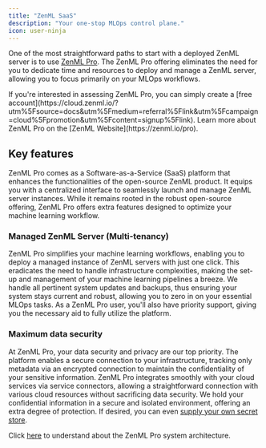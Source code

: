 ```yaml
---
title: "ZenML SaaS"
description: "Your one-stop MLOps control plane."
icon: user-ninja
---
```


One of the most straightforward paths to start with a deployed ZenML server is to use [ZenML Pro](https://zenml.io/pro). The ZenML Pro offering eliminates the need for you to dedicate time and resources to deploy and manage a ZenML server, allowing you to focus primarily on your MLOps workflows.

<Info>
  If you're interested in assessing ZenML Pro, you can simply create a [free account](https://cloud.zenml.io/?utm%5Fsource=docs&utm%5Fmedium=referral%5Flink&utm%5Fcampaign=cloud%5Fpromotion&utm%5Fcontent=signup%5Flink). Learn more about ZenML Pro on the [ZenML Website](https://zenml.io/pro).
</Info>

## Key features

ZenML Pro comes as a Software-as-a-Service (SaaS) platform that enhances the functionalities of the open-source ZenML product. It equips you with a centralized interface to seamlessly launch and manage ZenML server instances. While it remains rooted in the robust open-source offering, ZenML Pro offers extra features designed to optimize your machine learning workflow.

### Managed ZenML Server (Multi-tenancy)

ZenML Pro simplifies your machine learning workflows, enabling you to deploy a managed instance of ZenML servers with just one click. This eradicates the need to handle infrastructure complexities, making the set-up and management of your machine learning pipelines a breeze. We handle all pertinent system updates and backups, thus ensuring your system stays current and robust, allowing you to zero in on your essential MLOps tasks. As a ZenML Pro user, you'll also have priority support, giving you the necessary aid to fully utilize the platform.

### Maximum data security

At ZenML Pro, your data security and privacy are our top priority. The platform enables a secure connection to your infrastructure, tracking only metadata via an encrypted connection to maintain the confidentiality of your sensitive information. ZenML Pro integrates smoothly with your cloud services via service connectors, allowing a straightforward connection with various cloud resources without sacrificing data security. We hold your confidential information in a secure and isolated environment, offering an extra degree of protection. If desired, you can even [supply your own secret store](/v/0.70.0/versions/0.66.0/getting-started/deploying-zenml/manage-the-deployed-services/custom-secret-stores).

Click [here](/v/0.70.0/versions/0.66.0/getting-started/zenml-pro/system-architectures) to understand about the ZenML Pro system architecture.

